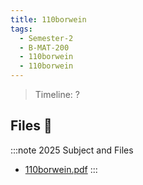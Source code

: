```yaml
---
title: 110borwein
tags:
  - Semester-2
  - B-MAT-200
  - 110borwein
  - 110borwein
---
```

> Timeline: ?


## Files 📂

:::note 2025 Subject and Files
- [110borwein.pdf](https://github.com/Studio-17/Epitech-Subjects/raw/main/Semester-2/B-MAT-200/110borwein/110borwein/110borwein.pdf)
:::

